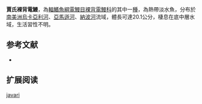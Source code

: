 {{Speciesbox
| name = 賈氏裸背電鰻
| status = NE
| status_system = IUCN3.1
| genus = Gymnotus
| species = javari
| authority = Albert, Crampton & Hagedorn, 2003
| synonyms = 
}}
'''賈氏裸背電鰻'''，為[[輻鰭魚綱|輻鰭魚綱]][[電鰻目|電鰻目]][[裸背電鰻科|裸背電鰻科]]的其中一[[種|種]]，為熱帶淡水魚，分布於[[南美洲|南美洲]][[烏卡亞利河|烏卡亞利河]]、[[亞馬遜河|亞馬遜河]]、[[納波河|納波河]]流域，體長可達20.1公分，棲息在底中層水域，生活習性不明。

==参考文献==
*{{FishBase_species|genus=Gymnotus|species=javari|year=2015|month=9}}

== 扩展阅读 ==
{{refbegin}}
{{wikispecies-inline|Gymnotus javari|賈氏裸背電鰻}}
{{refend}}
{{Taxonbar|from=Q5922656}}

[[Category:裸背電鰻屬|javari]]